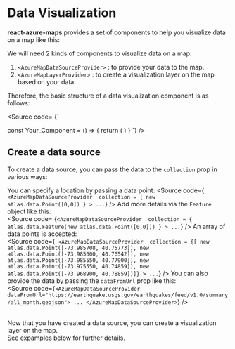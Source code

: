 
<Meta title="Data Visualization/Introduction"/>

# Data Visualization
**react-azure-maps** provides a set of components to help you visualize data on a map like this: <br/>

<ClusterAggregates showBubbles showNumbers/>

We will need 2 kinds of components to visualize data on a map:
1. `<AzureMapDataSourceProvider>` : to provide your data to the map.
2. `<AzureMapLayerProvider>` : to create a visualization layer on the map based on your data.

Therefore, the basic structure of a data visualization component is as follows:

<Source code= {`

const Your_Component = () => {
    return (
        <AzureMapsProvider>
            <AzureMap options={your_options}>
                <AzureMapDataSourceProvider 
                    id="your_layer_id" 
                    collection={your_data}>
                    <AzureMapLayerProvider
                        type="layer_type"
                        options={your_layer_options}
                    />
                </AzureMapDataSourceProvider>
            </AzureMap>
        </AzureMapsProvider>
    )
}
`} />
## Create a data source
To create a data source, you can pass the data to the `collection` prop in various ways: <br/>

You can specify a location by passing a data point:
<Source code={`
<AzureMapDataSourceProvider 
    collection = { new atlas.data.Point([0,0]) }
    > ...`}
    />
Add more details via the `Feature` object like this: <br/>
<Source code=
{`<AzureMapDataSourceProvider 
    collection = { atlas.data.Feature(new atlas.data.Point([0,0])) }
    > ...`}
/>
An array of data points is accepted: <br/>
<Source code={`
<AzureMapDataSourceProvider 
    collection = {[
        new atlas.data.Point([-73.985708, 40.75773]),
        new atlas.data.Point([-73.985600, 40.76542]),
        new atlas.data.Point([-73.985550, 40.77900]),
        new atlas.data.Point([-73.975550, 40.74859]),
        new atlas.data.Point([-73.968900, 40.78859])]}
        > ...`}
    />
You can also provide the data by passing the `dataFromUrl` prop like this: <br/>
<Source code={`
<AzureMapDataSourceProvider 
    dataFromUrl="https://earthquake.usgs.gov/earthquakes/feed/v1.0/summary/all_month.geojson">
    ...
</AzureMapDataSourceProvider>
`} />

<br/>
Now that you have created a data source, you can create a visualization layer on the map. <br/>
See expamples below for further details.